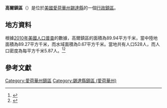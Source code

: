 {{noteTA
|G1=USState
|G2=地名
|G3=Unit
}}
{{Infobox settlement
|official_name            = 高爾鎮區
|native_name = Gower Township
|settlement_type          = [[行政鎮區|行政鎮區]]
|image_skyline            = 
|imagesize                = 
|image_map                = Map highlighting Gower Township, Cedar County, Iowa.svg
|mapsize                  = 250px
|pushpin_map  =USA Iowa
|pushpin_label = 高爾鎮區
|pushpin_label_position   = top
|pushpin_map_caption      = 高爾鎮區在愛荷華州的位置
|subdivision_type         = [[世界政區索引|國家]]
|subdivision_type1        = [[美国州份|州份]]
|subdivision_type2        = [[愛荷華州行政区划|縣]]
|subdivision_name         = [[美国|美国]]
|subdivision_name1        = [[愛荷華州|愛荷華州]]
|subdivision_name2        = [[錫達縣_(愛荷華州)|錫達縣]]
|elevation_ft             = 748
|elevation_m              = 228
|timezone                 = [[北美中部時區|北美中部時區]]
|area_total_km2           = 89.94
|area_land_km2            = 89.27
|area_water_km2           = 0.67
|area_total_sq_mi         = 
|area_land_sq_mi          = 
|area_water_sq_mi         = 
|population_as_of         = [[2010年美國人口普查|2010]]
|population_footnotes     = 
|population_total         = 528
|population_density_km2   = auto
|population_density_sq_mi = auto
|utc_offset               = -6
|coordinates              = {{coord|41|43|44|N|91|18|25|W|type:city_region:US-AL_source:GNS-enwiki|display=inline,title}}
| coor_pinpoint           = 
| coordinates_footnotes   = 
|timezone_DST             = CDT
|utc_offset_DST           = -5
|postal_code_type         = [[美國郵區編號|郵區編號]]
|postal_code              = 
|area_code                = {{link-en|电话区号563|Area code 563|563}}
|blank_name = [[地名信息系统|GNIS ID]]
|blank_info = 467918
}}
'''高爾鎮區'''（{{lang-en|Gower Township}}）是位於[[美國|美國]][[愛荷華州|愛荷華州]][[錫達縣_(愛荷華州)|錫達縣]]的一個[[行政鎮區|行政鎮區]]。

== 地方資料 ==
根據[[2010年美國人口普查|2010年美國人口普查]]的數據，高爾鎮區的面積為89.94平方千米，當中陸地面積為89.27平方千米，而水域面積為0.67平方千米。當地共有人口528人，而人口密度為每平方千米5.87人。<ref name="GR8">{{cite web|url=http://factfinder2.census.gov|publisher=[[美国人口调查局|美国人口调查局]]|accessdate=2011-05-14|title=American FactFinder|archive-date=2013-09-11|archive-url=https://web.archive.org/web/20130911234518/http://factfinder2.census.gov/|dead-url=no}}</ref><ref>{{cite web|url=https://www.citypopulation.de/en/usa/iowa/admin/|title=USA: Iowa (Counties and Townships) - City Population}}</ref>

== 參考文獻 ==
{{reflist}}

{{錫達縣 (愛荷華州)}}

{{DEFAULTSORT:Gower Township}}
[[Category:愛荷華州鎮區|Category:愛荷華州鎮區]]
[[Category:錫達縣鎮區_(愛荷華州)|Category:錫達縣鎮區 (愛荷華州)]]

{{Iowa-geo-stub}}
